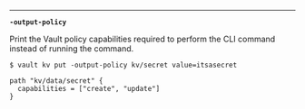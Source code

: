 ---

<a id="flag-output-policy" />

**`-output-policy`**

Print the Vault policy capabilities required to perform the CLI command instead
of running the command.

```shell-session
$ vault kv put -output-policy kv/secret value=itsasecret

path "kv/data/secret" {
  capabilities = ["create", "update"]
}
```